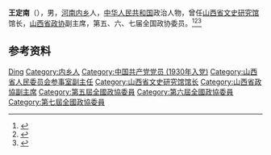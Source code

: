 '''王定南'''（{{bd|1910年||1990年|}}），男，[[河南|河南]][[内乡|内乡]]人，[[中华人民共和国|中华人民共和国]]政治人物，曾任[[山西省文史研究馆|山西省文史研究馆]]馆长，[[山西省政协|山西省政协]]副主席，第五、六、七届全国政协委员。<ref>{{Cite web|title=接高树勋夫人脱险记|url=http://www.chinawriter.com.cn/bk/2007-09-04/11054.html|accessdate=2020-08-30|work=中国作家网}}</ref><ref>{{Cite web|title=邓小平《对二野历史的回顾》的一处失误|url=http://dangshi.people.com.cn/n/2013/0503/c85037-21358234.html|accessdate=2020-08-30|work=人民网|archive-date=2018-12-19|archive-url=https://web.archive.org/web/20181219052605/http://dangshi.people.com.cn/n/2013/0503/c85037-21358234.html|dead-url=no}}</ref><ref>{{Cite book|title=中华人民共和国职官志|author=何虎生, 李耀东, 向常福主编|publisher=中国社会出版社|year=2003|isbn=9787800883934|location=北京|pages=}}</ref>

== 参考资料 ==
{{reflist}}

{{中国人物小作品}}

{{Authority control}}
{{DEFAULTSORT:Wang王}}
[[Category:王姓|Ding]]
[[Category:内乡人|Category:内乡人]]
[[Category:中国共产党党员_(1930年入党)|Category:中国共产党党员 (1930年入党)]]
[[Category:山西省人民委员会参事室副主任|Category:山西省人民委员会参事室副主任]]
[[Category:山西省文史研究馆馆长|Category:山西省文史研究馆馆长]]
[[Category:山西省政協副主席|Category:山西省政協副主席]]
[[Category:第五屆全國政協委員|Category:第五屆全國政協委員]]
[[Category:第六屆全國政協委員|Category:第六屆全國政協委員]]
[[Category:第七屆全國政協委員|Category:第七屆全國政協委員]]